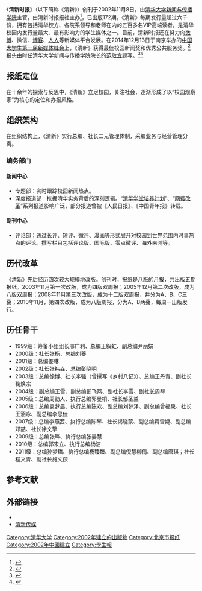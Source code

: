 {{multiple issues|
{{copyedit|time=2014-12-25T09:31:28+00:00}}
{{newsrelease|time=2014-12-25T09:31:46+00:00}}
{{refimprove|time=2014-12-25T09:31:46+00:00}}
{{bare URLs|time=2014-12-25T09:31:46+00:00}}
}}
{{Infobox Newspaper
|name=清新时报
|image= 
|caption=
|type=[[学生报|学生报]]
|format=
|owners=
|publisher=
|staff=
|foundation=2002年11月8日
|ceasedpublication=
|political=
|language=[[简体中文|简体中文]]
|price=
|headquarters=
|circulation=
|ISSN=
|website= [https://qxcm.tsjc.tsinghua.edu.cn/ 清新传媒]
}}
《'''清新时报'''》（以下简称《清新》）创刊于2002年11月8日，由[[清华大学新闻与传播学院|清华大学新闻与传播学院]]主管，由清新时报报社主办<ref>{{Cite web|title=清新时报-新闻传播学院|url=https://www.tsjc.tsinghua.edu.cn/xshd/qxsb.htm|access-date=2021-09-15|work=清华大学新闻与传播学院|language=zh|archive-date=2021-09-15|archive-url=https://web.archive.org/web/20210915102407/https://www.tsjc.tsinghua.edu.cn/xshd/qxsb.htm|dead-url=no}}</ref>，{{何时？|目前}}已出版172期。《清新》每期发行量超过六千份，拥有包括清华校方、各院系领导和老师在内的五百多名VIP高端读者，是清华校园内发行量最大、最有影响力的学生媒体之一。目前，清新时报还在努力向[[微博|微博]]、微信、[[博客|博客]]、[[人人|人人]]等新媒体平台发展。在2014年12月13日于南京举办的[[中国大学生第一届新媒体峰会|中国大学生第一届新媒体峰会]]上，《清新》获得最佳校园新闻奖和优秀公共服务奖。<ref>{{Cite web |url=http://www.tsjc.tsinghua.edu.cn/publish/jc/269/index.html |title=存档副本 |accessdate=2014-12-25 |archive-date=2018-08-07 |archive-url=https://web.archive.org/web/20180807081018/http://www.tsjc.tsinghua.edu.cn/publish/jc/269/index.html |dead-url=no }}</ref>报头由时任清华大学新闻与传播学院院长的[[范敬宜|范敬宜]]题写。<ref>{{Cite web |url=http://news.xinhuanet.com/newmedia/2010-11/14/c_12772996.htm |title=存档副本 |access-date=2014-12-25 |archive-date=2010-11-18 |archive-url=https://web.archive.org/web/20101118161413/http://news.xinhuanet.com/newmedia/2010-11/14/c_12772996.htm |dead-url=no }}</ref><ref>{{Cite web|title=专访清新时报 : 长在校园里的专业媒体|url=http://news.sina.com.cn/o/2017-09-10/doc-ifykuftz5837692.shtml|access-date=2021-09-15|author=甘雪颖|date=2017-09-10|coauthors=李东怀|work=新浪|publisher=[[中青在线|中青在线]]|language=zh|archive-date=2021-09-15|archive-url=https://web.archive.org/web/20210915102405/http://news.sina.com.cn/o/2017-09-10/doc-ifykuftz5837692.shtml|dead-url=no}}</ref>

== 报纸定位 ==
在十余年的探索与反思中，《清新》立足校园，关注社会，逐渐形成了以“校园观察家”为核心的定位和办报风格。

== 组织架构 ==
在组织结构上，《清新》实行总编、社长二元管理体制，采编业务与经营管理分离。
=== 编务部门 ===
==== 新闻中心 ====
* 专题部：实时跟踪校园新闻热点。
* 深度报道部：挖掘清华实务背后的深刻逻辑。“[[清华学堂培养计划|清华学堂培养计划]]”、“[[网费改革|网费改革]]”系列报道影响广泛，部分报道曾被《人民日报》、《中国青年报》转载。
==== 副刊中心 ====
* 评论部：通过长评、短评、微评、漫画等形式展开对校园到世界范围内时事热点的评论。撰写栏目包括评论版、国际版、零点微评、海外来鸿等。

== 历代改革 ==
《清新》先后经历四次较大规模地改版。创刊时，报纸是八版的月报，共出版五期报纸。2003年11月第一次改版，成为四版双周报；2005年12月第二次改版，成为八版双周报；2008年11月第三次改版，成为十二版双周报，并分为A、B、C三叠；2010年11月，第四次改版，成为八版周报，分为A、B两叠，每周一出版发行。

== 历任骨干 ==
* 1999级：筹备小组组长邢广利、总编王叙虹、副总编尹丽娟
* 2000级：社长张杨、总编刘蓁
* 2001级：总编姜琳
* 2002级：社长张祎垚、总编彭晓明
* 2003级：总编徐博、社长李强（曾撰写《乡村八记》）、总编王丹青、副社长鞠焕宗
* 2004级：副总编王雪、副总编彭飞燕、副社长李雪、副社长周琴
* 2005级：总编周劼人、执行总编郭曼桐、社长邹圣兰
* 2006级：总编袁梦晨、执行总编陈欢、副总编刘梦泽、副总编曾福泉、社长王涵咏、副总编李思佳
* 2007级：总编李燕茜、执行总编陈琴、社长揭晓蒙、副总编蒋雪婕、副总编邓喆、社长徐文擎
* 2009级：总编张晔、执行总编张晏慧
* 2010级：总编郭宋立、执行总编杨洁
* 2011级：总编孙梦璠、执行总编杨臻臻、副总编倪慧柳倩、副总编唐琪；社长程文青、副社长施文荻

== 参考文献 ==
{{reflist}}

== 外部链接 ==
* {{Sinaweibo|id=2684559725}}
* [https://qxcm.tsjc.tsinghua.edu.cn/ 清新传媒] {{Wayback|url=https://qxcm.tsjc.tsinghua.edu.cn/ |date=20210915104025 }}

[[Category:清华大学|Category:清华大学]]
[[Category:2002年建立的出版物|Category:2002年建立的出版物]]
[[Category:北京市报纸|Category:北京市报纸]]
[[Category:2002年中國建立|Category:2002年中國建立]]
[[Category:學生報|Category:學生報]]